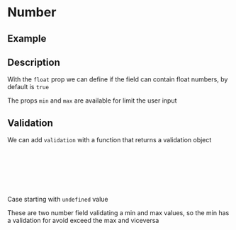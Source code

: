 

<Meta of={Stories} />

# Number

## Example

<Canvas of={Stories.Base} />

## Description

With the `float` prop we can define if the field can contain float numbers, by
default is `true`

<Canvas of={Stories.Float} />

The props `min` and `max` are available for limit the user input

<Canvas of={Stories.Limits} />

## Validation

We can add `validation` with a function that returns a validation object

```js
{
  result: true, // or false
  status?: 'error', // the allow status are: 'success', 'warning', 'error' or
                   // 'info', or nothing in case no state neeeded
  message?: 'text' // The validation message to show
}
```

<Canvas of={Stories.Validation} />

Case starting with `undefined` value

<Canvas of={Stories.ValidationStartingWithNull} />

These are two number field validating a min and max values, so the min has a
validation for avoid exceed the max and viceversa

<Canvas of={Stories.MinAndMax} />
